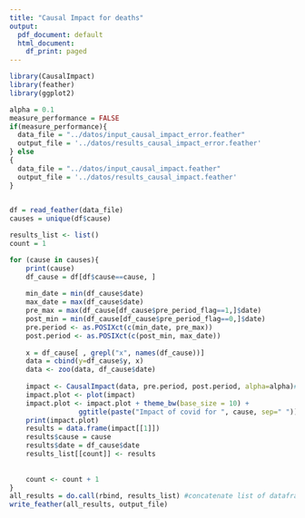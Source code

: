 ```yaml
---
title: "Causal Impact for deaths"
output:
  pdf_document: default
  html_document:
    df_print: paged
---
```



```r
library(CausalImpact)
library(feather)
library(ggplot2)
```


```r
alpha = 0.1
measure_performance = FALSE
if(measure_performance){
  data_file = "../datos/input_causal_impact_error.feather"
  output_file = '../datos/results_causal_impact_error.feather'
} else
{
  data_file = "../datos/input_causal_impact.feather"
  output_file = '../datos/results_causal_impact.feather'
}
  

df = read_feather(data_file) 
causes = unique(df$cause)

results_list <- list()
count = 1

for (cause in causes){
    print(cause)
    df_cause = df[df$cause==cause, ]
    
    min_date = min(df_cause$date)
    max_date = max(df_cause$date)
    pre_max = max(df_cause[df_cause$pre_period_flag==1,]$date)
    post_min = min(df_cause[df_cause$pre_period_flag==0,]$date)
    pre.period <- as.POSIXct(c(min_date, pre_max))
    post.period <- as.POSIXct(c(post_min, max_date))
    
    x = df_cause[ , grepl("x", names(df_cause))]
    data = cbind(y=df_cause$y, x)
    data <- zoo(data, df_cause$date)
    
    impact <- CausalImpact(data, pre.period, post.period, alpha=alpha)#, model.args = list(nseason=52))
    impact.plot <- plot(impact)
    impact.plot <- impact.plot + theme_bw(base_size = 10) +
                 ggtitle(paste("Impact of covid for ", cause, sep=" "))
    print(impact.plot)
    results = data.frame(impact[[1]])
    results$cause = cause
    results$date = df_cause$date
    results_list[[count]] <- results
  
    
    count <- count + 1
}
all_results = do.call(rbind, results_list) #concatenate list of dataframes
write_feather(all_results, output_file)
```
